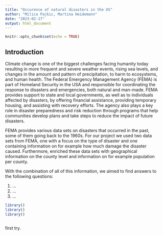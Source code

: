 ```yaml
---
title: "Occurence of natural disasters in the US"
author: "Milica Pajkic, Martina Heidemann"
date: "2023-02-17"
output: html_document
---
```


```r
knitr::opts_chunk$set(echo = TRUE)
```

## Introduction

Climate change is one of the biggest challenges facing humanity today resulting in more frequent and severe weather events, rising sea levels, and changes in the amount and pattern of precipitation, to harm to ecosystems, and human health. The Federal Emergency Management Agency (FEMA) is part of Homeland Security in the USA and responsible for coordinating the response to disasters and emergencies, both natural and man-made. FEMA provides support to state and local governments, as well as to individuals affected by disasters, by offering financial assistance, providing temporary housing, and assisting with recovery efforts. The agency also plays a key role in disaster preparedness and risk reduction through programs that help communities develop plans and take steps to reduce the impact of future disasters.

FEMA provides various data sets on disasters that occurred in the past, some of them going back to the 1960s. For our project we used two data sets from FEMA, one with a focus on the type of disaster and one containing information on for example how much damage the disaster caused. Furthermore, enriched these data sets with geographical information on the county level and information on for example population per county. 

With the combination of all of this information, we aimed to find answers to the following questions:

1. ...
2. ...
3. ...

```r
library()
library()
library()
```


```r

```

first try. 